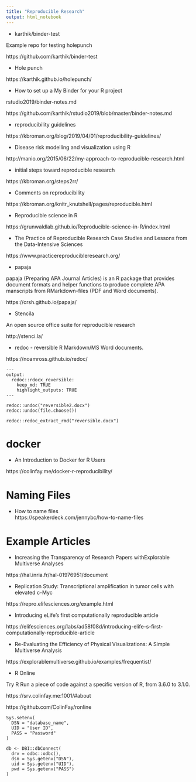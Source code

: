 ```yaml
---
title: "Reproducible Research"
output: html_notebook
---
```


- karthik/binder-test

Example repo for testing holepunch

https://github.com/karthik/binder-test

- Hole punch

https://karthik.github.io/holepunch/

- How to set up a My Binder for your R project

rstudio2019/binder-notes.md

https://github.com/karthik/rstudio2019/blob/master/binder-notes.md

    
- reproducibility guidelines

https://kbroman.org/blog/2019/04/01/reproducibility-guidelines/



- Disease risk modelling and visualization using R

http://manio.org/2015/06/22/my-approach-to-reproducible-research.html

- initial steps toward reproducible research

https://kbroman.org/steps2rr/


- Comments on reproducibility

https://kbroman.org/knitr_knutshell/pages/reproducible.html

- Reproducible science in R

https://grunwaldlab.github.io/Reproducible-science-in-R/index.html

- The Practice of Reproducible Research Case Studies and Lessons from the Data-Intensive Sciences

https://www.practicereproducibleresearch.org/


- papaja

papaja (Preparing APA Journal Articles) is an R package that provides document formats and helper functions to produce complete APA manscripts from RMarkdown-files (PDF and Word documents).

https://crsh.github.io/papaja/



-  Stencila

An open source office suite for reproducible research

http://stenci.la/


- redoc - reversible R Markdown/MS Word documents.

https://noamross.github.io/redoc/




```
---
output:
  redoc::rdocx_reversible:
    keep_md: TRUE
    highlight_outputs: TRUE
---
```


```
redoc::undoc("reversible2.docx")
redoc::undoc(file.choose())
```


```
redoc::redoc_extract_rmd("reversible.docx")
```



# docker

- An Introduction to Docker for R Users 

https://colinfay.me/docker-r-reproducibility/


# Naming Files

- How to name files  
https://speakerdeck.com/jennybc/how-to-name-files


# Example Articles

- Increasing the Transparency of Research Papers withExplorable Multiverse Analyses

https://hal.inria.fr/hal-01976951/document


- Replication Study: Transcriptional amplification in tumor cells with elevated c-Myc

https://repro.elifesciences.org/example.html

- Introducing eLife’s first computationally reproducible article

https://elifesciences.org/labs/ad58f08d/introducing-elife-s-first-computationally-reproducible-article

- Re-Evaluating the Efficiency of Physical Visualizations: A Simple Multiverse Analysis

https://explorablemultiverse.github.io/examples/frequentist/


- R Online

Try R
Run a piece of code against a specific version of R, from 3.6.0 to 3.1.0.

https://srv.colinfay.me:1001/#about

https://github.com/ColinFay/ronline


```
Sys.setenv(
  DSN = "database_name",
  UID = "User ID",
  PASS = "Password"
)

db <- DBI::dbConnect(
  drv = odbc::odbc(),
  dsn = Sys.getenv("DSN"),
  uid = Sys.getenv("UID"),
  pwd = Sys.getenv("PASS")
)
```








